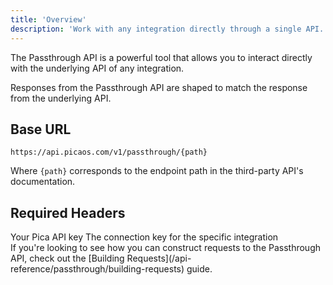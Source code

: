 ```yaml
---
title: 'Overview'
description: 'Work with any integration directly through a single API.'
---
```


The Passthrough API is a powerful tool that allows you to interact directly with the underlying API of any integration.

<Warning>
  Responses from the Passthrough API are shaped to match the response from the underlying API.
</Warning> 

## Base URL

```
https://api.picaos.com/v1/passthrough/{path}
```
Where `{path}` corresponds to the endpoint path in the third-party API's documentation.

## Required Headers
<ParamField header="x-pica-secret" type="string" required>
  Your Pica API key
</ParamField>
<ParamField header="x-pica-connection-key" type="string" required>
  The connection key for the specific integration
</ParamField>

<br />

<Info>
  If you're looking to see how you can construct requests to the Passthrough API, check out the [Building Requests](/api-reference/passthrough/building-requests) guide.
</Info>